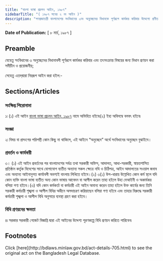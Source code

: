 ```yaml
---
title: "বাংলা ভাষা প্রচলন আইন, ১৯৮৭"
sidebarTitle: "( ১৯৮৭ সনের ২ নং আইন )"
description: "গণপ্রজাতন্ত্রী বাংলাদেশের সংবিধানের ৩নং অনুচ্ছেদের বিধানকে পূর্ণরূপে কার্যকর করিবার উদ্দেশ্যে প্রণীত আইন৷"
---
```


**Date of Publication:** [ ৮ মার্চ, ১৯৮৭ ]

## Preamble

যেহেতু সংবিধানের ৩ অনুচ্ছেদের বিধানাবলী পূর্ণরূপে কার্যকর করিবার এবং তৎসংক্রান্ত বিষয়ের জন্য বিধান প্রণয়ন করা সমীচীন ও প্রয়োজনীয়;

সেহেতু এতদ্‌দ্বারা নিম্নরূপ আইন করা হইল:-

## Sections/Articles

### সংক্ষিপ্ত শিরোনামা

১৷ (১) এই আইন [বাংলা ভাষা প্রচলন আইন, ১৯৮৭](/act-705.html "বাংলা ভাষা প্রচলন আইন, ১৯৮৭") নামে অভিহিত হইবে৷(২) ইহা অবিলম্বে বলবৎ হইবে৷

### সংজ্ঞা

২৷ বিষয় বা প্রসংগের পরিপন্থী কোন কিছু না থাকিলে, এই আইনে “অনুচ্ছেদ” অর্থে সংবিধানের অনুচ্ছেদ বুঝাইবে।

### প্রবর্তন ও কার্যকরী

৩। (১) এই আইন প্রবর্তনের পর বাংলাদেশের সর্বত্র তথা সরকারী অফিস, আদালত, আধা-সরকারী, স্বায়ত্তশাসিত প্রতিষ্ঠান কর্তৃক বিদেশের সাথে যোগাযোগ ব্যতীত অন্যান্য সকল ক্ষেত্রে নথি ও চিঠিপত্র, আইন আদালতের সওয়াল জবাব এবং অন্যান্য আইনানুগত কার্যাবলী অবশ্যই বাংলায় লিখিতে হইবে।(২) ৩(১) উপ-ধারায় উল্লেখিত কোন কর্ম স্থলে যদি কোন ব্যক্তি বাংলা ভাষা ব্যতীত অন্য কোন ভাষায় আবেদন বা আপীল করেন তাহা হইলে উহা বেআইনী ও অকার্যকর বলিয়া গণ্য হইবে।(৩) যদি কোন কর্মকর্তা বা কর্মচারী এই আইন অমান্য করেন তাহা হইলে উক্ত কার্যের জন্য তিনি সরকারী কর্মচারী শৃঙ্খলা ও আপীল বিধির অধীনে অসদাচরণ করিয়াছেন বলিয়া গণ্য হইবে এবং তাহার বিরুদ্ধে সরকারী কর্মচারী শৃঙ্খলা ও আপীল বিধি অনুসারে ব্যবস্থা গ্রহণ করা হইবে।

### বিধি প্রণয়নের ক্ষমতা

৪৷ সরকার সরকারী গেজেট বিজ্ঞপ্তি দ্বারা এই আইনের উদ্দেশ্য পূরণকল্পে বিধি প্রণয়ন করিতে পারিবেন৷

## Footnotes

<Note>
  Click [here](http://bdlaws.minlaw.gov.bd/act-details-705.html) to see the original act on the Bangladesh Legal Database.
</Note>
